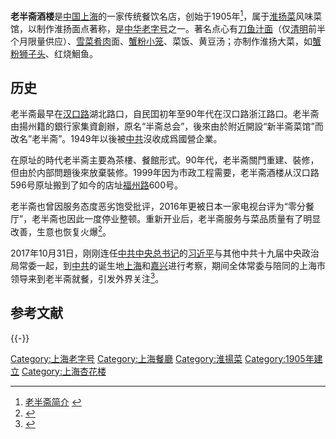 '''老半斋酒楼'''是[[中国|中国]][[上海|上海]]的一家传统餐饮名店，创始于1905年<ref>[http://www.5177.com.cn/main2.php 老半斋简介] {{webarchive|url=https://web.archive.org/web/20090913100122/http://www.5177.com.cn/main2.php |date=2009-09-13 }}</ref>，属于[[淮扬菜|淮扬菜]]风味菜馆，以制作淮扬面点著称，是[[中华老字号|中华老字号]]之一。著名点心有[[刀鱼汁面|刀鱼汁面]]（仅[[清明|清明]]前半个月限量供应）、[[雪菜|雪菜]][[水晶肴肉|肴肉]]面、[[蟹黄汤包|蟹粉小笼]]、菜饭、黄豆汤；亦制作淮扬大菜，如[[蟹粉狮子头|蟹粉狮子头]]、红烧鮰鱼。

==历史==
老半斋最早在[[汉口路|汉口路]]湖北路口，自民囯初年至90年代在汉口路浙江路口。老半斋由揚州籍的銀行家集資創辦，原名“半斋总会”，後來由於附近開設“新半斋菜馆”而改名”老半斋”。1949年以後被[[中共|中共]]沒收成爲國營企業。

在原址的時代老半斋主要為茶樓、餐館形式。90年代，老半斋關門重建、裝修，但由於内部問題後來放棄裝修。1999年因为市政工程需要，老半斋酒楼从汉口路596号原址搬到了如今的店址[[福州路|福州路]]600号。

老半斋也曾因服务态度恶劣饱受批评，2016年更被日本一家电视台评为“零分餐厅”，老半斋也因此一度停业整顿。重新开业后，老半斋服务与菜品质量有了明显改善，生意也恢复火爆<ref>{{cite news|title=被称为沪上最美味“光面”老半斋刀鱼汁面或成“绝唱”|url=http://news.eastday.com/s/20170327/u1ai10459798.html|accessdate=2017-11-04|publisher=东方网|date=2017-03-27|archive-date=2017-11-07|archive-url=https://web.archive.org/web/20171107012058/http://news.eastday.com/s/20170327/u1ai10459798.html|dead-url=no}}</ref>。

2017年10月31日，刚刚连任[[中共中央总书记|中共中央总书记]]的[[习近平|习近平]]与其他中共十九届中央政治局常委一起，到[[中共|中共]]的诞生地[[上海|上海]]和[[嘉兴|嘉兴]]进行考察，期间全体常委与陪同的上海市领导来到老半斋就餐，引发外界关注<ref>{{cite news|title=七常委到上海“老半斋”用餐寓意“新时代不忘初心”？|url=http://www.zaobao.com/news/china/story20171104-808260|accessdate=2017-11-04|publisher=联合早报|date=2017-11-04}}</ref>。

== 参考文献 ==
{{Reflist|2}}

{{-}}
{{上海饮食}}

[[Category:上海老字号|Category:上海老字号]]
[[Category:上海餐廳|Category:上海餐廳]]
[[Category:淮揚菜|Category:淮揚菜]]
[[Category:1905年建立|Category:1905年建立]]
[[Category:上海杏花楼|Category:上海杏花楼]]